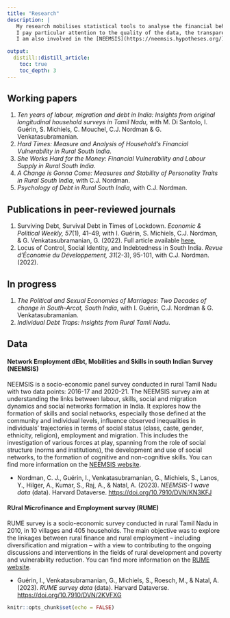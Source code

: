 ```yaml
---
title: "Research"
description: |
   My research mobilises statistical tools to analyse the financial behaviour, labour and cognition of households in rural South India. <br> 
   I pay particular attention to the quality of the data, the transparency of the analyses and the ethics of research more generally. <br>
   I am also involved in the [NEEMSIS](https://neemsis.hypotheses.org/) data collection.

output:
  distill::distill_article:
    toc: true
    toc_depth: 3
---
```



## Working papers

1. *Ten years of labour, migration and debt in India: Insights from original longitudinal household surveys in Tamil Nadu*, with M. Di Santolo, I. Guérin, S. Michiels, C. Mouchel, C.J. Nordman & G. Venkatasubramanian.
1. *Hard Times: Measure and Analysis of Household's Financial Vulnerability in Rural South India*.
1. *She Works Hard for the Money: Financial Vulnerability and Labour Supply in Rural South India*.
1. *A Change is Gonna Come: Measures and Stability of Personality Traits in Rural South India*, with C.J. Nordman.
1. *Psychology of Debt in Rural South India*, with C.J. Nordman.



## Publications in peer-reviewed journals

1. Surviving Debt, Survival Debt in Times of Lockdown. *Economic & Political Weekly, 57*(1), 41–49, with I. Guérin, S. Michiels, C.J. Nordman, & G. Venkatasubramanian, G. (2022).  Full article available [here.](https://www.researchgate.net/publication/357617209_Surviving_Debt_and_Survival_Debt_in_Times_of_Lockdown)
1. Locus of Control, Social Identity, and Indebtedness in South India. *Revue d'Économie du Développement, 31*(2-3), 95-101, with C.J. Nordman. (2022).


## In progress

1. *The Political and Sexual Economies of Marriages: Two Decades of change in South-Arcot, South India*, with I. Guérin, C.J. Nordman & G. Venkatasubramanian.
1. *Individual Debt Traps: Insights from Rural Tamil Nadu*. 








## Data

#### Network Employment dEbt, Mobilities and Skills in south Indian Survey (NEEMSIS)

NEEMSIS is a socio-economic panel survey conducted in rural Tamil Nadu with two data points: 2016-17 and 2020-21. The NEEMSIS survey aim at understanding the links between labour, skills, social and migration dynamics and social networks formation in India. It explores how the formation of skills and social networks, especially those defined at the community and individual levels, influence observed inequalities in individuals’ trajectories in terms of social status (class, caste, gender, ethnicity, religion), employment and migration. This includes the investigation of various forces at play, spanning from the role of social structure (norms and institutions), the development and use of social networks, to the formation of cognitive and non-cognitive skills.
You can find more information on the [NEEMSIS website](https://neemsis.hypotheses.org/).

 - Nordman, C. J., Guérin, I., Venkatasubramanian, G., Michiels, S., Lanos, Y., Hilger, A., Kumar, S., Raj, A., & Natal, A. (2023). *NEEMSIS-1 wave data* (data). Harvard Dataverse. [https://doi.org/10.7910/DVN/KN3KFJ](https://doi.org/10.7910/DVN/KN3KFJ)



#### RUral Microfinance and Employment survey (RUME)

RUME survey is a socio-economic survey conducted in rural Tamil Nadu in 2010, in 10 villages and 405 households. The main objective was to explore the linkages between rural finance and rural employment – including diversification and migration – with a view to contributing to the ongoing discussions and interventions in the fields of rural development and poverty and vulnerability reduction.
You can find more information on the [RUME website](https://odriis.hypotheses.org/rume).

 - Guérin, I., Venkatasubramanian, G., Michiels, S., Roesch, M., & Natal, A. (2023). *RUME survey data* (data). Harvard Dataverse. [https://doi.org/10.7910/DVN/2KVFXG](https://doi.org/10.7910/DVN/2KVFXG)




```r
knitr::opts_chunk$set(echo = FALSE)

```


